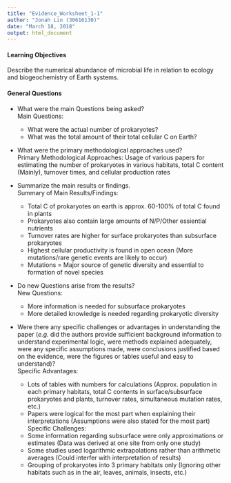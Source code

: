 ```yaml
---
title: "Evidence_Worksheet_1-1"
author: "Jonah Lin (30616130)"
date: "March 18, 2018"
output: html_document
---
```


#### Learning Objectives
Describe the numerical abundance of microbial life in relation to ecology and biogeochemistry of Earth systems. 

#### General Questions
* What were the main Questions being asked?  
    Main Questions:
    - What were the actual number of prokaryotes?
    - What was the total amount of their total cellular C on Earth?

* What were the primary methodological approaches used?  
    Primary Methodological Approaches: Usage of various papers for estimating the number of prokaryotes in various habitats, total C content (Mainly), turnover times, and cellular production rates   

* Summarize the main results or findings.  
    Summary of Main Results/Findings:
    - Total C of prokaryotes on earth is approx. 60-100% of total C found in plants
    - Prokaryotes also contain large amounts of N/P/Other essiential nutrients
    - Turnover rates are higher for surface prokaryotes than subsurface prokaryotes
    - Highest cellular productivity is found in open ocean (More mutations/rare genetic events are likely to occur)
    - Mutations = Major source of genetic diversity and essential to formation of novel species

* Do new Questions arise from the results?  
    New Questions:
    - More information is needed for subsurface prokaryotes
    - More detailed knowledge is needed regarding prokaryotic diversity

* Were there any specific challenges or advantages in understanding the paper (*e.g.* did the authors provide sufficient background information to understand experimental logic, were methods explained adequately, were any specific assumptions made, were conclusions justified based on the evidence, were the figures or tables useful and easy to understand)?  
    Specific Advantages:
    - Lots of tables with numbers for calculations (Approx. population in each primary habitats, total C contents in surface/subsurface prokaryotes and plants, turnover rates, simultaneous mutation rates, etc.)
    - Papers were logical for the most part when explaining their interpretations (Assumptions were also stated for the most part)
    Specific Challenges:
    - Some information regarding subsurface were only approximations or estimates (Data was derived at one site from only one study)
    - Some studies used logarithmic extrapolations rather than arithmetic averages (Could interfer with interpretation of results)
    - Grouping of prokaryotes into 3 primary habitats only (Ignoring other habitats such as in the air, leaves, animals, insects, etc.)